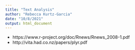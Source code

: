 ```yaml
---
title: "Text Analysis"
author: "Rebecca Kurtz-Garcia"
date: "10/8/2021"
output: html_document
---
```



- https://www.r-project.org/doc/Rnews/Rnews_2008-1.pdf
- http://vita.had.co.nz/papers/plyr.pdf